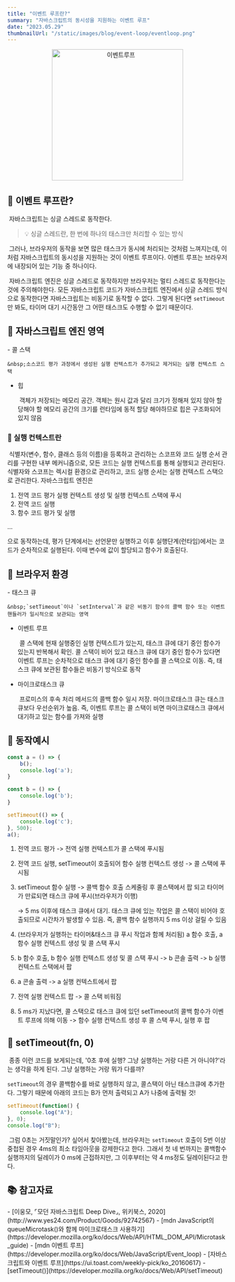 ```yaml
---
title: "이벤트 루프란?"
summary: "자바스크립트의 동시성을 지원하는 이벤트 루프"
date: "2023.05.29"
thumbnailUrl: "/static/images/blog/event-loop/eventloop.png"
---
```


<div align="center">
	<img src="/static/images/blog/event-loop/eventloop.png" width="300px" alt="이벤트루프" />
</div>

## 🌈 이벤트 루프란?
&nbsp;자바스크립트는 싱글 스레드로 동작한다.
> 💡 싱글 스레드란, 한 번에 하나의 태스크만 처리할 수 있는 방식

&nbsp;그러나, 브라우저의 동작을 보면 많은 태스크가 동시에 처리되는 것처럼 느껴지는데, 이처럼 자바스크립트의 동시성을 지원하는 것이 이벤트 루프이다.
이벤트 루프는 브라우저에 내장되어 있는 기능 중 하나이다.

&nbsp;자바스크립트 엔진은 싱글 스레드로 동작하지만 브라우저는 멀티 스레드로 동작한다는 것에 주의해야한다. 모든 자바스크립트 코드가 자바스크립트 엔진에서 싱글 스레드 방식으로 동작한다면 자바스크립트는 비동기로 동작할 수 없다. 그렇게 된다면 `setTimeout`만 봐도, 타이머 대기 시간동안 그 어떤 태스크도 수행할 수 없기 때문이다.

## 💫 자바스크립트 엔진 영역
<div>
- 콜 스택

    &nbsp;소스코드 평가 과정에서 생성된 실행 컨텍스트가 추가되고 제거되는 실행 컨텍스트 스택
- 힙

    &nbsp;객체가 저장되는 메모리 공간. 객체는 원시 값과 달리 크기가 정해져 있지 않아 할당해야 할 메모리 공간의 크기를 런타임에 동적 할당 해야하므로 힙은 구조화되어 있지 않음
</div>

### 👊 실행 컨텍스트란
&nbsp;식별자(변수, 함수, 클래스 등의 이름)을 등록하고 관리하는 스코프와 코드 실행 순서 관리를 구현한 내부 메커니즘으로, 모든 코드는 실행 컨텍스트를 통해 실행되고 관리된다. 식별자와 스코프는 렉시컬 환경으로 관리하고, 코드 실행 순서는 실행 컨텍스트 스택으로 관리한다. 자바스크립트 엔진은
1. 전역 코드 평가 실행 컨텍스트 생성 및 실행 컨텍스트 스택에 푸시
2. 전역 코드 실행
3. 함수 코드 평가 및 실행

...

으로 동작하는데, 평가 단계에서는 선언문만 실행하고 이후 실행단계(런타임)에서는 코드가 순차적으로 실행된다. 이때 변수에 값이 할당되고 함수가 호출된다.

## 🤼 브라우저 환경
<div>
- 태스크 큐

    &nbsp;`setTimeout`이나 `setInterval`과 같은 비동기 함수의 콜백 함수 또는 이벤트 핸들러가 일시적으로 보관되는 영역
- 이벤트 루프

    &nbsp;콜 스택에 현재 실행중인 실행 컨텍스트가 있는지, 태스크 큐에 대기 중인 함수가 있는지 반복해서 확인. 콜 스택이 비어 있고 태스크 큐에 대기 중인 함수가 있다면 이벤트 루프는 순차적으로 태스크 큐에 대기 중인 함수를 콜 스택으로 이동. 즉, 태스크 큐에 보관된 함수들은 비동기 방식으로 동작
- 마이크로태스크 큐

    &nbsp;프로미스의 후속 처리 메서드의 콜백 함수 일시 저장. 마이크로태스크 큐는 태스크 큐보다 우선순위가 높음. 즉, 이벤트 루프는 콜 스택이 비면 마이크로태스크 큐에서 대기하고 있는 함수를 가져와 실행
</div>

## 🥪 동작예시
```javascript
const a = () => {
    b();
    console.log('a');
}

const b = () => {
    console.log('b');
}

setTimeout(() => {
    console.log('c');
}, 500);
a();
```
1. 전역 코드 평가 -> 전역 실행 컨텍스트가 콜 스택에 푸시됨
2. 전역 코드 실행, setTimeout이 호출되어 함수 실행 컨텍스트 생성 -> 콜 스택에 푸시됨
3. setTimeout 함수 실행 -> 콜백 함수 호출 스케줄링 후 콜스택에서 팝 되고 타이머가 만료되면 태스크 큐에 푸시(브라우저가 이행)

    -> 5 ms 이후에 태스크 큐에서 대기. 태스크 큐에 있는 작업은 콜 스택이 비어야 호출되므로 시간차가 발생할 수 있음. 즉, 콜백 함수 실행까지 5 ms 이상 걸릴 수 있음
4. (브라우저가 실행하는 타이머&태스크 큐 푸시 작업과 함께 처리됨) a 함수 호출, a 함수 실행 컨텍스트 생성 및 콜 스택 푸시
5. b 함수 호출, b 함수 실행 컨텍스트 생성 및 콜 스택 푸시 -> b 콘솔 출력 -> b 실행 컨텍스트 스택에서 팝
6. a 콘솔 출력 -> a 실행 컨텍스트에서 팝
7. 전역 실행 컨텍스트 팝 -> 콜 스택 비워짐
8. 5 ms가 지났다면, 콜 스택으로 태스크 큐에 있던 setTimeout의 콜백 함수가 이벤트 루프에 의해 이동 -> 함수 실행 컨텍스트 생성 후 콜 스택 푸시, 실행 후 팝


## 👀 setTimeout(fn, 0)
&nbsp;종종 이런 코드를 보게되는데, '0초 후에 실행? 그냥 실행하는 거랑 다른 거 아니야?'라는 생각을 하게 된다. 그냥 실행하는 거랑 뭐가 다를까?

`setTimeout`의 경우 콜백함수를 바로 실행하지 않고, 콜스택이 아닌 태스크큐에 추가한다. 그렇기 때문에 아래의 코드는 B가 먼저 출력되고 A가 나중에 출력될 것!

```javascript
setTimeout(function() {
    console.log("A");
}, 0);
console.log("B");
```

&nbsp;그럼 0초는 거짓말인가? 싶어서 찾아봤는데, 브라우저는 `setTimeout` 호출이 5번 이상 중첩된 경우 4ms의 최소 타임아웃을 강제한다고 한다. 그래서 첫 네 번까지는 콜백함수 실행까지의 딜레이가 0 ms에 근접하지만, 그 이후부터는 약 4 ms정도 딜레이된다고 한다.

## 📚 참고자료
<div>
- [이웅모, ⌜모던 자바스크립트 Deep Dive⌟, 위키북스, 2020](http://www.yes24.com/Product/Goods/92742567)
- [mdn JavaScript의 queueMicrotask()와 함께 마이크로태스크 사용하기](https://developer.mozilla.org/ko/docs/Web/API/HTML_DOM_API/Microtask_guide)
- [mdn 이벤트 루프](https://developer.mozilla.org/ko/docs/Web/JavaScript/Event_loop)
- [자바스크립트와 이벤트 루프](https://ui.toast.com/weekly-pick/ko_20160617)
- [setTimeout()](https://developer.mozilla.org/ko/docs/Web/API/setTimeout)
</div>